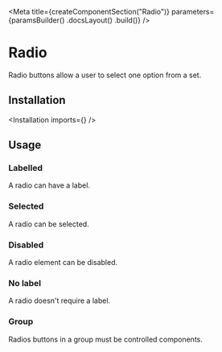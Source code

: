 
<Meta
    title={createComponentSection("Radio")}
    parameters={paramsBuilder()
        .docsLayout(<SemanticLayout documentationPath="/modules/checkbox" />)
        .build()}
/>

# Radio

Radio buttons allow a user to select one option from a set.

## Installation

<Installation imports={<Imports />} />

## Usage

### Labelled

A radio can have a label.

<Preview>
    <Story name="labelled">
        <Checkbox radio label="Milky Way"/>
    </Story>
</Preview>

### Selected

A radio can be selected.

<Preview>
    <Story name="selected">
        <Checkbox radio defaultChecked label="Milky Way"/>
    </Story>
</Preview>

### Disabled

A radio element can be disabled.

<Preview>
    <Story name="disabled">
        <Checkbox radio disabled label="Milky Way"/>
    </Story>
</Preview>

### No label

A radio doesn't require a label.

<Preview>
    <Story name="no label">
        <Checkbox radio />
    </Story>
</Preview>

### Group

Radios buttons in a group must be controlled components.

<Preview>
    <Story name="group">
        <ControlledRadioGroup />
    </Story>
</Preview>
